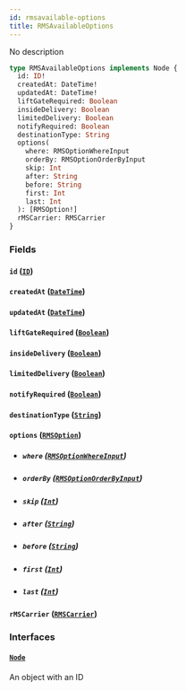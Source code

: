 ```yaml
---
id: rmsavailable-options
title: RMSAvailableOptions
---
```


No description

```graphql
type RMSAvailableOptions implements Node {
  id: ID!
  createdAt: DateTime!
  updatedAt: DateTime!
  liftGateRequired: Boolean
  insideDelivery: Boolean
  limitedDelivery: Boolean
  notifyRequired: Boolean
  destinationType: String
  options(
    where: RMSOptionWhereInput
    orderBy: RMSOptionOrderByInput
    skip: Int
    after: String
    before: String
    first: Int
    last: Int
  ): [RMSOption!]
  rMSCarrier: RMSCarrier
}
```

### Fields

#### `id` ([`ID`](../../rate-manager-service/scalars/id))

#### `createdAt` ([`DateTime`](../../rate-manager-service/scalars/date-time))

#### `updatedAt` ([`DateTime`](../../rate-manager-service/scalars/date-time))

#### `liftGateRequired` ([`Boolean`](../../rate-manager-service/scalars/boolean))

#### `insideDelivery` ([`Boolean`](../../rate-manager-service/scalars/boolean))

#### `limitedDelivery` ([`Boolean`](../../rate-manager-service/scalars/boolean))

#### `notifyRequired` ([`Boolean`](../../rate-manager-service/scalars/boolean))

#### `destinationType` ([`String`](../../rate-manager-service/scalars/string))

#### `options` ([`RMSOption`](../../rate-manager-service/objects/rmsoption))

- ##### `where` ([`RMSOptionWhereInput`](../../rate-manager-service/inputs/rmsoption-where-input))

- ##### `orderBy` ([`RMSOptionOrderByInput`](../../rate-manager-service/enums/rmsoption-order-by-input))

- ##### `skip` ([`Int`](../../rate-manager-service/scalars/int))

- ##### `after` ([`String`](../../rate-manager-service/scalars/string))

- ##### `before` ([`String`](../../rate-manager-service/scalars/string))

- ##### `first` ([`Int`](../../rate-manager-service/scalars/int))

- ##### `last` ([`Int`](../../rate-manager-service/scalars/int))

#### `rMSCarrier` ([`RMSCarrier`](../../rate-manager-service/objects/rmscarrier))

### Interfaces

#### [`Node`](../../rate-manager-service/interfaces/node)

An object with an ID
